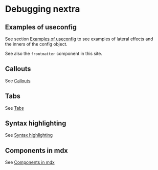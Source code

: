 # Debugging nextra

## Examples of useconfig

See section [Examples of useconfig](/debug/useconfig) to see examples of lateral effects and the inners of the config object.

See also the `frontmatter` component in this site.


## Callouts

See [Callouts](/debug/callouts)

## Tabs

See [Tabs](/debug/tabs)

## Syntax highlighting

See [Syntax highlighting](/debug/syntax-highlighting)

## Components in mdx

See [Components in mdx](/debug/component)